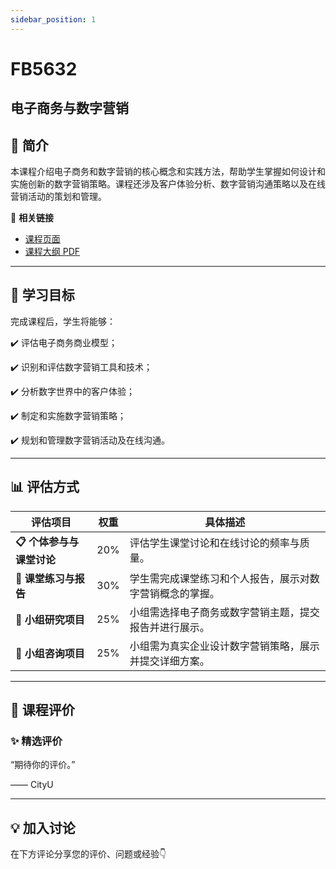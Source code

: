 ```yaml
---
sidebar_position: 1
---
```


# FB5632
## 电子商务与数字营销

## **📘 简介**
本课程介绍电子商务和数字营销的核心概念和实践方法，帮助学生掌握如何设计和实施创新的数字营销策略。课程还涉及客户体验分析、数字营销沟通策略以及在线营销活动的策划和管理。

🔗 **相关链接**
- [课程页面](https://www.cityu.edu.hk/catalogue/pg/202526/course/FB5632.htm)
- [课程大纲 PDF](https://www.cityu.edu.hk/catalogue/pg/202526/course/FB5632.pdf)

---

## **🎯 学习目标**

完成课程后，学生将能够：


✔️ 评估电子商务商业模型；

✔️ 识别和评估数字营销工具和技术；

✔️ 分析数字世界中的客户体验；

✔️ 制定和实施数字营销策略；

✔️ 规划和管理数字营销活动及在线沟通。

---

## **📊 评估方式**

| **评估项目**             | **权重** | **具体描述**                                                                                     |
|-------------------------|---------|-----------------------------------------------------------------------------------------------|
| **📋 个体参与与课堂讨论** | 20%     | 评估学生课堂讨论和在线讨论的频率与质量。                                                        |
| **📝 课堂练习与报告**     | 30%     | 学生需完成课堂练习和个人报告，展示对数字营销概念的掌握。                                        |
| **📄 小组研究项目**       | 25%     | 小组需选择电子商务或数字营销主题，提交报告并进行展示。                                           |
| **🎤 小组咨询项目**       | 25%     | 小组需为真实企业设计数字营销策略，展示并提交详细方案。                                           |

---

## **💬 课程评价**

### ✨ **精选评价**
<div className={commentStyles.commentBox}>
    <p className={commentStyles.commentText}>
        “期待你的评价。”
    </p>
    <p className={commentStyles.commentAuthor}>—— CityU</p>
</div>

---

## **💡 加入讨论**

在下方评论分享您的评价、问题或经验👇
<Utterances />